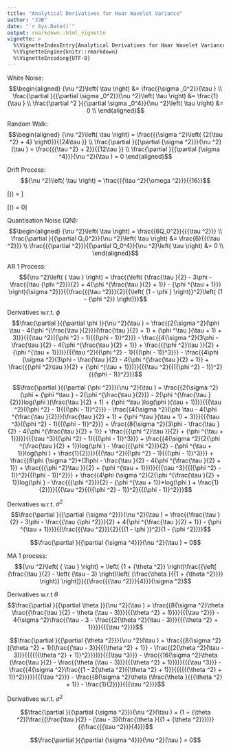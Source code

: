 ```yaml
---
title: "Analytical Derivatives for Haar Wavelet Variance"
author: "JJB"
date: "`r Sys.Date()`"
output: rmarkdown::html_vignette
vignette: >
  %\VignetteIndexEntry{Analytical Derivatives for Haar Wavelet Variance}
  %\VignetteEngine{knitr::rmarkdown}
  %\VignetteEncoding{UTF-8}
---
```


White Noise:
$$\begin{aligned}
  {\nu ^2}\left( \tau  \right) &= \frac{{\sigma _0^2}}{\tau } \\
  \frac{\partial }{{\partial \sigma _0^2}}{\nu ^2}\left( \tau  \right) &= \frac{1}{\tau } \\
  \frac{\partial ^2 }{{\partial \sigma _0^4}}{\nu ^2}\left( \tau  \right) &= 0 \\
\end{aligned}$$

Random Walk:
$$\begin{aligned}
  {\nu ^2}\left( \tau \right) = \frac{{{\sigma ^2}\left( {2{\tau ^2} + 4} \right)}}{{24\tau }} \\
  \frac{\partial }{{\partial {\sigma ^2}}}{\nu ^2}(\tau ) = \frac{{{\tau ^2} + 2}}{{12\tau }} \\
  \frac{\partial }{{\partial {\sigma ^4}}}{\nu ^2}(\tau ) = 0
\end{aligned}$$

Drift Process:
$${\nu ^2}\left( \tau \right) = \frac{{{\tau ^2}{\omega ^2}}}{{16}}$$

\[\frac{\partial }{{\partial {\omega ^2}}}{\nu ^2}(\tau ) = \frac{{{\tau ^2}}}{{16}}\]

\[\frac{\partial }{{\partial {\omega ^4}}}{\nu ^2}(\tau ) = 0\]

Quantisation Noise (QN):
$$\begin{aligned}
  {\nu ^2}\left( \tau  \right) = \frac{{6Q_0^2}}{{{\tau ^2}}} \\
  \frac{\partial }{{\partial Q_0^2}}{\nu ^2}\left( \tau  \right) &= \frac{6}{{{\tau ^2}}} \\
  \frac{{{\partial ^2}}}{{\partial Q_0^4}}{\nu ^2}\left( \tau  \right) &= 0 \\
\end{aligned}$$

AR 1 Process:
$${\nu ^2}\left( { \tau } \right) = \frac{{\left( {\frac{\tau }{2} - 3\phi - \frac{{\tau {\phi ^2}}}{2} + 4{\phi ^{\frac{\tau }{2} + 1}} - {\phi ^{\tau + 1}}} \right){\sigma ^2}}}{{\frac{{{\tau ^2}}}{2}{{\left( {1 - \phi } \right)}^2}\left( {1 - {\phi ^2}} \right)}}$$


Derivatives w.r.t. $\phi$
$$\frac{\partial }{{\partial \phi }}{\nu ^2}(\tau ) = \frac{{2{\sigma ^2}(\phi \tau  - 4{\phi ^{\frac{\tau }{2}}}(\frac{\tau }{2} + 1) + {\phi ^\tau }(\tau  + 1) + 3)}}{{{\tau ^2}({\phi ^2} - 1){{(\phi  - 1)}^2}}} - \frac{{4{\sigma ^2}(3\phi  - \frac{\tau }{2} - 4{\phi ^{\frac{\tau }{2} + 1}} + \frac{{{\phi ^2}\tau }}{2} + {\phi ^{\tau  + 1}})}}{{{\tau ^2}({\phi ^2} - 1){{(\phi  - 1)}^3}}} - \frac{{4\phi {\sigma ^2}(3\phi  - \frac{\tau }{2} - 4{\phi ^{\frac{\tau }{2} + 1}} + \frac{{{\phi ^2}\tau }}{2} + {\phi ^{\tau  + 1}})}}{{{\tau ^2}{{({\phi ^2} - 1)}^2}{{(\phi  - 1)}^2}}}$$


$$\frac{\partial }{{\partial {\phi ^2}}}{\nu ^2}(\tau ) = \frac{{2{\sigma ^2}(\phi  + {\phi ^\tau } - 2{\phi ^{\frac{\tau }{2}}} - 2{\phi ^{\frac{\tau }{2}}}log(\phi )(\frac{\tau }{2} + 1) + {\phi ^\tau }log(\phi )(\tau  + 1))}}{{{\tau ^2}({\phi ^2} - 1){{(\phi  - 1)}^2}}} - \frac{{4{\sigma ^2}(\phi \tau  - 4{\phi ^{\frac{\tau }{2}}}(\frac{\tau }{2} + 1) + {\phi ^\tau }(\tau  + 1) + 3)}}{{{\tau ^3}({\phi ^2} - 1){{(\phi  - 1)}^2}}} + \frac{{8{\sigma ^2}(3\phi  - \frac{\tau }{2} - 4{\phi ^{\frac{\tau }{2} + 1}} + \frac{{{\phi ^2}\tau }}{2} + {\phi ^{\tau  + 1}})}}{{{\tau ^3}({\phi ^2} - 1){{(\phi  - 1)}^3}}} + \frac{{4{\sigma ^2}(2{\phi ^{\frac{\tau }{2} + 1}}log(\phi ) - \frac{{{\phi ^2}}}{2} - {\phi ^{\tau  + 1}}log(\phi ) + \frac{1}{2})}}{{{\tau ^2}({\phi ^2} - 1){{(\phi  - 1)}^3}}} + \frac{{8\phi {\sigma ^2}*(3\phi  - \frac{\tau }{2} - 4{\phi ^{\frac{\tau }{2} + 1}} + \frac{{{\phi ^2}\tau }}{2} + {\phi ^{\tau  + 1}})}}{{{\tau ^3}{{({\phi ^2} - 1)}^2}{{(\phi  - 1)}^2}}} + \frac{{4\phi {\sigma ^2}(2{\phi ^{\frac{\tau }{2} + 1}}log(\phi ) - \frac{{{\phi ^2}}}{2} - {\phi ^{\tau  + 1}}*log(\phi ) + \frac{1}{2})}}{{{\tau ^2}{{({\phi ^2} - 1)}^2}{{(\phi  - 1)}^2}}}$$

Derivatives w.r.t. $\sigma^2$
$$\frac{\partial }{{\partial {\sigma ^2}}}{\nu ^2}(\tau ) = \frac{{\frac{\tau }{2} - 3\phi  - \frac{{\tau {\phi ^2}}}{2} + 4{\phi ^{\frac{\tau }{2} + 1}} - {\phi ^{\tau  + 1}}}}{{\frac{{{\tau ^2}}}{2}{{(1 - \phi )}^2}(1 - {\phi ^2})}}$$

$$\frac{\partial }{{\partial {\sigma ^4}}}{\nu ^2}(\tau ) = 0$$
   
MA 1 process:
$${\nu ^2}\left( { \tau } \right) = \left( {1 + {\theta ^2}} \right)\frac{{\left[ {\frac{\tau }{2} - \left( {\tau - 3} \right)\left( {\frac{\theta }{{1 + {\theta ^2}}}} \right)} \right]}}{{\frac{{{\tau ^2}}}{4}}}{\sigma ^2}$$


Derivatives w.r.t $\theta$
$$\frac{\partial }{{\partial \theta }}{\nu ^2}(\tau ) = \frac{{8{\sigma ^2}\theta \frac{{\frac{\tau }{2} - \theta (\tau  - 3)}}{{{\theta ^2} + 1}}}}{{{\tau ^2}}} - 4{\sigma ^2}\frac{{\tau  - 3 - \frac{{2{\theta ^2}(\tau  - 3)}}{{{\theta ^2} + 1}}}}{{{\tau ^2}}}$$

$$\frac{\partial }{{\partial {\theta ^2}}}{\nu ^2}(\tau ) = \frac{{8{\sigma ^2}({\theta ^2} + 1)(\frac{{\tau  - 3}}{{{\theta ^2} + 1}} - \frac{{2{\theta ^2}(\tau  - 3)}}{{{{({\theta ^2} + 1)}^2}}})}}{{{\tau ^3}}} - \frac{{16{\sigma ^2}\theta (\frac{\tau }{2} - \frac{{\theta (\tau  - 3)}}{{{\theta ^2} + 1}})}}{{{\tau ^3}}} - \frac{{4{\sigma ^2}\frac{{1 - 2{\theta ^2}({\theta ^2} + 1)}}{{{{({\theta ^2} + 1)}^2}}}}}{{{\tau ^2}}} - \frac{{8{\sigma ^2}\theta (\frac{\theta }{{{\theta ^2} + 1}} - \frac{1}{2})}}{{{\tau ^2}}}$$


Derivatives w.r.t. $\sigma^2$

$$\frac{\partial }{{\partial {\sigma ^2}}}{\nu ^2}(\tau ) = (1 + {\theta ^2})\frac{{\frac{\tau }{2} - (\tau  - 3)(\frac{\theta }{{1 + {\theta ^2}}})}}{{\frac{{{\tau ^2}}}{4}}}$$

$$\frac{\partial }{{\partial {\sigma ^4}}}{\nu ^2}(\tau ) = 0$$


